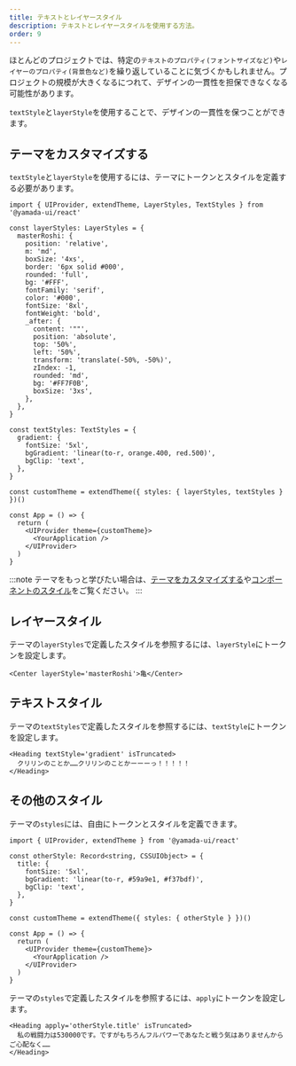 ```yaml
---
title: テキストとレイヤースタイル
description: テキストとレイヤースタイルを使用する方法。
order: 9
---
```


ほとんどのプロジェクトでは、特定の`テキストのプロパティ(フォントサイズなど)`や`レイヤーのプロパティ(背景色など)`を繰り返していることに気づくかもしれません。プロジェクトの規模が大きくなるにつれて、デザインの一貫性を担保できなくなる可能性があります。

`textStyle`と`layerStyle`を使用することで、デザインの一貫性を保つことができます。

## テーマをカスタマイズする

`textStyle`と`layerStyle`を使用するには、テーマにトークンとスタイルを定義する必要があります。

```tsx live=false
import { UIProvider, extendTheme, LayerStyles, TextStyles } from '@yamada-ui/react'

const layerStyles: LayerStyles = {
  masterRoshi: {
    position: 'relative',
    m: 'md',
    boxSize: '4xs',
    border: '6px solid #000',
    rounded: 'full',
    bg: '#FFF',
    fontFamily: 'serif',
    color: '#000',
    fontSize: '8xl',
    fontWeight: 'bold',
    _after: {
      content: '""',
      position: 'absolute',
      top: '50%',
      left: '50%',
      transform: 'translate(-50%, -50%)',
      zIndex: -1,
      rounded: 'md',
      bg: '#FF7F0B',
      boxSize: '3xs',
    },
  },
}

const textStyles: TextStyles = {
  gradient: {
    fontSize: '5xl',
    bgGradient: 'linear(to-r, orange.400, red.500)',
    bgClip: 'text',
  },
}

const customTheme = extendTheme({ styles: { layerStyles, textStyles } })()

const App = () => {
  return (
    <UIProvider theme={customTheme}>
      <YourApplication />
    </UIProvider>
  )
}
```

:::note
テーマをもっと学びたい場合は、[テーマをカスタマイズする](/styled-system/theming/customize-theme)や[コンポーネントのスタイル](/styled-system/theming/component-style)をご覧ください。
:::

## レイヤースタイル

テーマの`layerStyles`で定義したスタイルを参照するには、`layerStyle`にトークンを設定します。

```tsx
<Center layerStyle='masterRoshi'>亀</Center>
```

## テキストスタイル

テーマの`textStyles`で定義したスタイルを参照するには、`textStyle`にトークンを設定します。

```tsx
<Heading textStyle='gradient' isTruncated>
  クリリンのことか……クリリンのことかーーーっ！！！！！
</Heading>
```

## その他のスタイル

テーマの`styles`には、自由にトークンとスタイルを定義できます。

```tsx live=false
import { UIProvider, extendTheme } from '@yamada-ui/react'

const otherStyle: Record<string, CSSUIObject> = {
  title: {
    fontSize: '5xl',
    bgGradient: 'linear(to-r, #59a9e1, #f37bdf)',
    bgClip: 'text',
  },
}

const customTheme = extendTheme({ styles: { otherStyle } })()

const App = () => {
  return (
    <UIProvider theme={customTheme}>
      <YourApplication />
    </UIProvider>
  )
}
```

テーマの`styles`で定義したスタイルを参照するには、`apply`にトークンを設定します。

```tsx
<Heading apply='otherStyle.title' isTruncated>
  私の戦闘力は530000です。ですがもちろんフルパワーであなたと戦う気はありませんからご心配なく……
</Heading>
```
